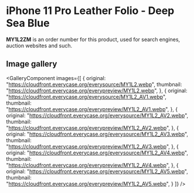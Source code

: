 
# iPhone 11 Pro Leather Folio - Deep Sea Blue

<Callout type='info' emoji='👉🏻'>**MY1L2ZM** is an order number for this product, used for search engines, auction websites and such.</Callout>

## Image gallery

<GalleryComponent
    images={[
      {
        original: "https://cloudfront.everycase.org/everysource/MY1L2.webp",
        thumbnail: "https://cloudfront.everycase.org/everypreview/MY1L2.webp",
      },
      {
        original: "https://cloudfront.everycase.org/everysource/MY1L2_AV1.webp",
        thumbnail: "https://cloudfront.everycase.org/everypreview/MY1L2_AV1.webp",
      },
      {
        original: "https://cloudfront.everycase.org/everysource/MY1L2_AV2.webp",
        thumbnail: "https://cloudfront.everycase.org/everypreview/MY1L2_AV2.webp",
      },
      {
        original: "https://cloudfront.everycase.org/everysource/MY1L2_AV3.webp",
        thumbnail: "https://cloudfront.everycase.org/everypreview/MY1L2_AV3.webp",
      },
      {
        original: "https://cloudfront.everycase.org/everysource/MY1L2_AV4.webp",
        thumbnail: "https://cloudfront.everycase.org/everypreview/MY1L2_AV4.webp",
      },
      {
        original: "https://cloudfront.everycase.org/everysource/MY1L2_AV5.webp",
        thumbnail: "https://cloudfront.everycase.org/everypreview/MY1L2_AV5.webp",
      }
    ]}
  />
